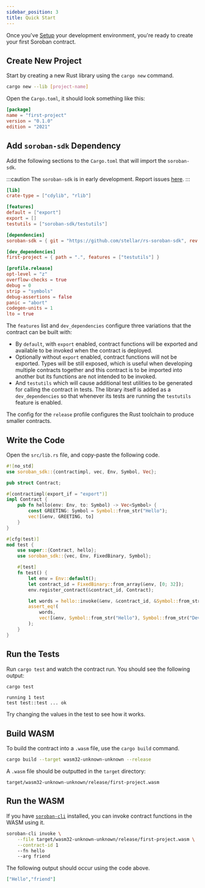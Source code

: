 ```yaml
---
sidebar_position: 3
title: Quick Start
---
```


Once you've [Setup] your development environment, you're ready to create your
first Soroban contract.

[Setup]: setup.mdx

## Create New Project

Start by creating a new Rust library using the `cargo new` command.

```sh
cargo new --lib [project-name]
```

Open the `Cargo.toml`, it should look something like this:

```toml title="Cargo.toml"
[package]
name = "first-project"
version = "0.1.0"
edition = "2021"
```

## Add `soroban-sdk` Dependency

Add the following sections to the `Cargo.toml` that will import the `soroban-sdk`.

:::caution
The `soroban-sdk` is in early development. Report issues
[here](https://github.com/stellar/rs-soroban-sdk).
:::

```toml
[lib]
crate-type = ["cdylib", "rlib"]

[features]
default = ["export"]
export = []
testutils = ["soroban-sdk/testutils"]

[dependencies]
soroban-sdk = { git = "https://github.com/stellar/rs-soroban-sdk", rev = "32b76650" }

[dev_dependencies]
first-project = { path = ".", features = ["testutils"] }

[profile.release]
opt-level = "z"
overflow-checks = true
debug = 0
strip = "symbols"
debug-assertions = false
panic = "abort"
codegen-units = 1
lto = true
```

The `features` list and `dev_dependencies` configure three variations that the
contract can be built with:
- By `default`, with `export` enabled, contract functions will be exported and
available to be invoked when the contract is deployed.
- Optionally without `export` enabled, contract functions will not be exported.
Types will be still exposed, which is useful when developing multiple contracts
together and this contract is to be imported into another but its functions are
not intended to be invoked.
- And `testutils` which will cause additional test utilities to be generated for
calling the contract in tests. The library itself is added as a `dev_dependencies`
so that whenever its tests are running the `testutils` feature is enabled.

The config for the `release` profile configures the Rust toolchain to produce
smaller contracts.

## Write the Code

Open the `src/lib.rs` file, and copy-paste the following code.

```rust
#![no_std]
use soroban_sdk::{contractimpl, vec, Env, Symbol, Vec};

pub struct Contract;

#[contractimpl(export_if = "export")]
impl Contract {
    pub fn hello(env: Env, to: Symbol) -> Vec<Symbol> {
        const GREETING: Symbol = Symbol::from_str("Hello");
        vec![&env, GREETING, to]
    }
}

#[cfg(test)]
mod test {
    use super::{Contract, hello};
    use soroban_sdk::{vec, Env, FixedBinary, Symbol};

    #[test]
    fn test() {
        let env = Env::default();
        let contract_id = FixedBinary::from_array(&env, [0; 32]);
        env.register_contract(&contract_id, Contract);

        let words = hello::invoke(&env, &contract_id, &Symbol::from_str("Dev"));
        assert_eq!(
            words,
            vec![&env, Symbol::from_str("Hello"), Symbol::from_str("Dev"),]
        );
    }
}
```

## Run the Tests

Run `cargo test` and watch the contract run. You should see the following output:

```sh
cargo test
```

```
running 1 test
test test::test ... ok
```

Try changing the values in the test to see how it works.

## Build WASM

To build the contract into a `.wasm` file, use the `cargo build` command.

```sh
cargo build --target wasm32-unknown-unknown --release
```

A `.wasm` file should be outputted in the `target` directory:

```
target/wasm32-unknown-unknown/release/first-project.wasm
```

## Run the WASM

If you have [`soroban-cli`] installed, you can invoke contract functions in the
WASM using it.

```sh
soroban-cli invoke \
    --file target/wasm32-unknown-unknown/release/first-project.wasm \
    --contract-id 1
    --fn hello
    --arg friend
```

The following output should occur using the code above.

```json
["Hello","friend"]
```

[`soroban-cli`]: setup#install-the-soroban-cli
